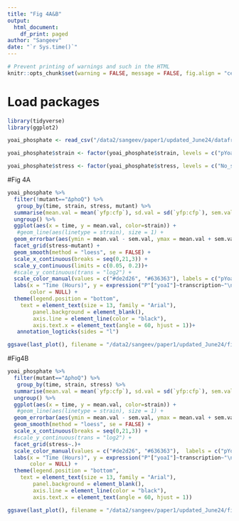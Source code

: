 ```yaml
---
title: "Fig 4A&B"
output: 
  html_document:
    df_print: paged
author: "Sangeev"
date: "`r Sys.time()`"
---
```


<style type="text/css">
.main-container {
  max-width: 1500px;
  margin-left: auto;
  margin-right: auto;
}
</style>

```r
# Prevent printing of warnings and such in the HTML
knitr::opts_chunk$set(warning = FALSE, message = FALSE, fig.align = "center", eval = FALSE)
```

# Load packages
```r
library(tidyverse)
library(ggplot2)
```

```r
yoai_phosphate <- read_csv("/data2/sangeev/paper1/updated_June24/dataframe/yoaI_phosphate2.csv")

yoai_phosphate$strain <- factor(yoai_phosphate$strain, levels = c("pYoaI", "Empty_vector"))

yoai_phosphate$stress <- factor(yoai_phosphate$stress, levels = c("No_stress", "stress"), labels = c("No stress", "Low phosphate"))
```

#Fig 4A
```r
yoai_phosphate %>% 
  filter(!mutant=="ΔphoQ") %>%
   group_by(time, strain, stress, mutant) %>% 
  summarise(mean.val = mean(`yfp:cfp`), sd.val = sd(`yfp:cfp`), sem.val = sd.val / sqrt(n())) %>%  # Change sem.val to sd.val
  ungroup() %>% 
  ggplot(aes(x = time, y = mean.val, color=strain)) +
   #geom_line(aes(linetype = strain), size = 1) +
  geom_errorbar(aes(ymin = mean.val - sem.val, ymax = mean.val + sem.val), width = 0.2) +
  facet_grid(stress~mutant) +
  geom_smooth(method = "loess", se = FALSE) +
  scale_x_continuous(breaks = seq(0,21,3)) +
  scale_y_continuous(limits = c(0.05, 0.2))+
  #scale_y_continuous(trans = "log2") +
  scale_color_manual(values = c("#de2d26", "#636363"), labels = c("pYoaI", "pEmpty vector")) +
  labs(x = "Time (Hours)", y = expression("P"["yoaI"]~transcription~"\nYFP:CFP (a.u.)"),
       color = NULL) +
  theme(legend.position = "bottom",
    text = element_text(size = 13, family = "Arial"),
        panel.background = element_blank(),
        axis.line = element_line(color = "black"),
        axis.text.x = element_text(angle = 60, hjust = 1))+
   annotation_logticks(sides = "l")

ggsave(last_plot(), filename = "/data2/sangeev/paper1/updated_June24/figures/Fig4A.png", width = 5, height = 3, units = "in", dpi = 600)
```

#Fig4B
```r
yoai_phosphate %>% 
  filter(mutant=="ΔphoQ") %>%
   group_by(time, strain, stress) %>% 
  summarise(mean.val = mean(`yfp:cfp`), sd.val = sd(`yfp:cfp`), sem.val = sd.val / sqrt(n())) %>%  # Change sem.val to sd.val
  ungroup() %>% 
  ggplot(aes(x = time, y = mean.val, color=strain)) +
   #geom_line(aes(linetype = strain), size = 1) +
  geom_errorbar(aes(ymin = mean.val - sem.val, ymax = mean.val + sem.val), width = 0.2) +
  geom_smooth(method = "loess", se = FALSE) +
  scale_x_continuous(breaks = seq(0,21,3)) +
  #scale_y_continuous(trans = "log2") +
  facet_grid(stress~.)+
  scale_color_manual(values = c("#de2d26", "#636363"),  labels = c("pYoaI", "pEmpty vector")) +
  labs(x = "Time (Hours)", y = expression("P"["yoaI"]~transcription~"\nYFP:CFP (a.u.)"),
       color = NULL) +
  theme(legend.position = "bottom",
    text = element_text(size = 13, family = "Arial"),
        panel.background = element_blank(),
        axis.line = element_line(color = "black"),
        axis.text.x = element_text(angle = 60, hjust = 1)) 

ggsave(last_plot(), filename = "/data2/sangeev/paper1/updated_June24/figures/Fig4B.png", width = 3, height = 3, units = "in", dpi = 600)

```
